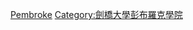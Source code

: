 {{Commonscat|Alumni of Pembroke College, Cambridge}}

{{categoryTOC}}
[[Category:劍橋大學各學院校友|Pembroke]]
[[Category:劍橋大學彭布羅克學院|Category:劍橋大學彭布羅克學院]]